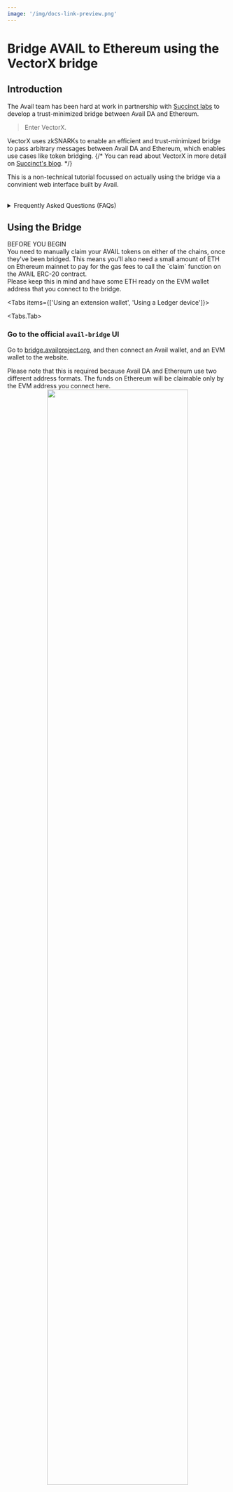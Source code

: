 ```yaml
---
image: '/img/docs-link-preview.png'
---
```




# Bridge AVAIL to Ethereum using the VectorX bridge

## Introduction

The Avail team has been hard at work in partnership with [Succinct labs](https://succinct.xyz/)
to develop a trust-minimized bridge between Avail DA and Ethereum.

> Enter VectorX.

VectorX uses zkSNARKs to enable an efficient and trust-minimized bridge to pass arbitrary messages
between Avail DA and Ethereum, which enables use cases like token bridging.
{/* You can read about VectorX in more detail on [Succinct's blog](https://blog.succinct.xyz/vector-x/). */}

This is a non-technical tutorial focussed on actually using the bridge via a convinient web interface built by Avail.

<br/>
<details className="border p-3 rounded-md bg-[#EFF6FF]">
<summary>Frequently Asked Questions (FAQs)</summary>

1. Will my bridged tokens automatically appear in my wallet on the other side?
        - No.<br/>
        Your funds will take a couple of hours to bridge, following which you need to go to the bridge UI once again and manually
        claim your AVAIL tokens on the other side.

2. Which chain should I claim from?
        - The Avail bridge UI currently only supports bridging AVAIL tokens between Avail DA and Ethereum.
        If you initiate the bridging process from Avail DA and want to claim your AVAIL tokens on Ethereum, you need to go to `Transactions` tab and claim AVAIL by
        making sure your EVM wallet is connected to **Ethereum mainnet**, and clicking the `Claim Ready` button.
        Conversely, if you initiate the bridging process from Ethereum and want to claim your AVAIL tokens on Avail DA, 
        make sure your Avail wallet is connected to **Avail DA mainnet**, and click the `Claim Ready` button.

3. I am not able to claim tokens even though a lot of time has passed?
        - Please note that while users may be facing some bugs in the bridge UI, user funds are 100% safe will
        be claimable soon. We are working on brushing up the UI and will fix all the bugs soon.

4. Will I need funds on the chain where I am claiming my tokens?
        - Yes, since you're effectively executing a transaction on the chain where you're claiming your tokens.
        This means if you're bridging from Avail DA to Ethereum, you will need some ETH on Ethereum mainnet.
        On the other hand, if you're bridging from Ethereum to Avail DA, you will need some AVAIL on Avail DA mainnet.

5. What if I have submitted a `claim` transaction on the wrong network?
        - We have received some reports of an edge-case where it is possible for users to sign the claim transaction
        on an EVM network like `Avalanche` through our UI. Please note that this is a bug, and users should
        only sign transactions on Avail DA or Ethereum mainnet.
        If you have signed a transaction on the wrong network, you might need to clear the bridge UI's cache data
        in your browser.
        You can find instructions on how to clear cache for a particular website [in this blog](https://support.breezechms.com/hc/en-us/articles/4402756658839-Google-Chrome-Clearing-Cache-and-Cookies-for-Specific-Sites).

</details>

## Using the Bridge

<Callout type="warning">
BEFORE YOU BEGIN<br/>
You need to manually claim your AVAIL tokens on either of the chains, once they've been bridged.
This means you'll also need a small amount of ETH on Ethereum mainnet to pay for the gas fees to call the `claim`
function on the AVAIL ERC-20 contract.<br/>
Please keep this in mind and have some ETH ready on the EVM wallet address that you connect to the bridge.
</Callout>

<Tabs items={['Using an extension wallet', 'Using a Ledger device']}>

<Tabs.Tab>
<Steps>

### Go to the official `avail-bridge` UI

Go to [bridge.availproject.org](https://bridge.availproject.org/), and then connect an Avail wallet,
and an EVM wallet to the website.

<Callout type="info">
Please note that this is required because Avail DA and Ethereum use two different address formats.
The funds on Ethereum will be claimable only by the EVM address you connect here.
</Callout>
<br/>
<div align="center">
    <img src="/img/bridge-ui/ui.png" width="80%" height="80%"/>
</div>

### Initiate the bridging, and wait!

Bridging AVAIL from Avail DA to Ethereum typically takes 1-2 hours.
You can check the `Transactions` tab in the UI to see the status of your transaction.
Wait for the transaction status to change to `Claim Ready`.
<br/>
<div align="center">
        <img src="/img/bridge-ui/claim-ready.png" width="80%" height="80%"/>
</div>

### Claim your funds

You will need to manually claim `AVAIL` on Ethereum with the same EVM address you connected earlier. used in `step 1`.
Click on `Claim Ready` and approve the transaction in your wallet.
Your AVAIL tokens on Ethereum mainnet will then be transferred to your account.

<Callout type="info">
Please note that you are executing a transaction on Ethereum in this step, so you will need to have some ETH in your wallet to pay for the gas fees.
</Callout>

<br/>
<div align="center">
        <img src="/img/bridge-ui/previous-history.png" width="80%" height="80%"/>
</div>

</Steps>

<Callout type="info">
This exact process can be reversed to bridge AVAIL from Ethereum to Avail DA.
</Callout>

</Tabs.Tab>

<Tabs.Tab>

<Steps>

### Make sure you have a Ledger device ready

If you need instructions on how to get started with a ledger device, please refer to our docs.

1. [Set up a new ledger device](/user-guides/ledger-avail#set-up-your-ledger-from-scratch)
2. [Connect a ledger account to your Subwallet/Talisman extension wallet](/user-guides/ledger-avail#add-your-ledger-account-to-an-extension-wallet)

### Click on the `Connect` button in the Bridge ui & select your preferred wallet

<br/>
<div align="center">
<img src="/img/ledger-bridge/ledger-bridge-1.png" align="center" width="60%" /> 
</div>

### Select your ledger account from within your wallet

<Callout type="info">
1. Please note that you need to have the `Avail` app installed on your ledger device.
2. Your ledger device needs to be unlocked during the entire process.
</Callout>

<br/>
<div align="center">
<img src="/img/ledger-bridge/ledger-bridge-2.png" align="center" width="60%" /> 
</div>

### Connect the selected ledger account to the bridge UI

<br/>
<div align="center">
<img src="/img/ledger-bridge/ledger-bridge-3.png" align="center" width="60%" /> 
</div>

### Fill out the rest of the details and click on `Approve`

1. Specify the amount of AVAIL you want to bridge.
2. Specify the destination address on the other chain, or simply connect an EVM wallet to the bridge UI.
3. Initiate the bridging process.
4. Click on `Approve` in the pop-up window. This will send the transaction to your ledger device.
<br/>
<div align="center">
<img src="/img/ledger-bridge/ledger-bridge-4.png" align="center" width="60%" /> 
</div>

### Approve the bridging transaction on your ledger device

1. Unlock your ledger device.
2. Approve the bridging transaction on your ledger device.
3. Wait for a while, and you should see a transaction confirmation message in the bridge UI.

<br/>
<div align="center">
<img src="/img/ledger-bridge/ledger-bridge-5.png" align="center" width="60%" /> 
</div>

</Steps>

</Tabs.Tab>


</Tabs>